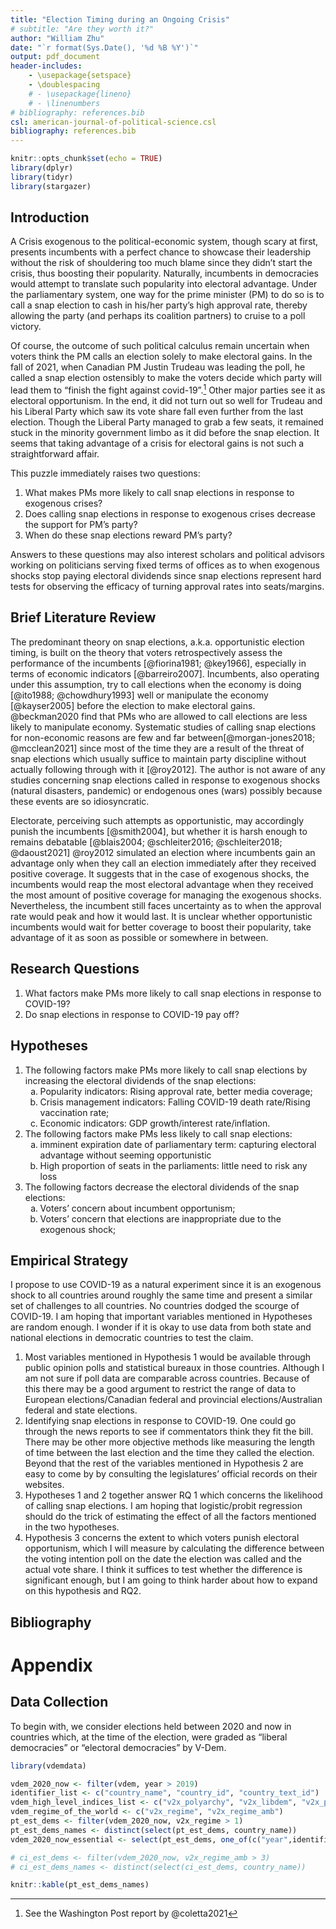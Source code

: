 ```yaml
---
title: "Election Timing during an Ongoing Crisis"
# subtitle: "Are they worth it?"
author: "William Zhu"
date: "`r format(Sys.Date(), '%d %B %Y')`"
output: pdf_document
header-includes:
    - \usepackage{setspace}
    - \doublespacing
    # - \usepackage{lineno}
    # - \linenumbers
# bibliography: references.bib
csl: american-journal-of-political-science.csl
bibliography: references.bib
---
```


```r
knitr::opts_chunk$set(echo = TRUE)
library(dplyr)
library(tidyr)
library(stargazer)
```

<!-- ## Motivation -->

<!-- This is a section outlining how I arrived at this research proposal. While it is not part of the proposal proper, it provides a way for me to discuss some of the more mundane and practical reasons for pursuing this research. -->

<!-- When I was an undergrad, I took an interest in election timing in parliamentary democracies. I thought about doing a paper detailing the effect of fixed-term parliament legislation at both federal and provincial level on the turnout rate, but I am not sure the time is ripe for this since it may take quite a while for any (de)mobilizational effect to materialize. Most research on election timing makes heavy use of formal model, which was too sophisticated for me and sort of still is. In addition, empirical methods studying observational data aren't done a lot due to the issue of endogeneity. As a result, existing empirical studies about the effect of flexible election timing requires surveying voters, which is why I put this research topic on the back-burner and save it for later. -->

<!-- However, I just realized that COVID-19 may be a natural experiment that allows us to test some hypotheses about certain aspects of election timing empirically. Canada might offers an interesting motivating example. Both the provincial premiers of New Brunswick and British Columbia were leading minority governments before calling the snap election in the fall of 2020 to address pandemic needs, and their decision paid off as their parties won the majority of seats in their respective provincial legislatures. However, when Prime Minister Justin Trudeau called a snap election in the fall of 2021 for ostensibly the same reason, his Liberal Party's seat share dropped even further. This suggests that for the incumbents, the electoral benefit of calling snap elections in response to COVID-19 might taper off as we become further removed from the onset of the pandemic. Of course, this is a rough idea. My reason for pursuing this research comes from my interest in election timing, but I also hope to attract a broader audience by drawing on other relevant literature. Any feedback on the feasibility of the idea or suggestions to modify it are most appreciated. -->

## Introduction

A Crisis exogenous to the political-economic system, though scary at first, presents incumbents with a perfect chance to showcase their leadership without the risk of shouldering too much blame since they didn't start the crisis, thus boosting their popularity. Naturally, incumbents in democracies would attempt to translate such popularity into electoral advantage. Under the parliamentary system, one way for the prime minister (PM) to do so is to call a snap election to cash in his/her party's high approval rate, thereby allowing the party (and perhaps its coalition partners) to cruise to a poll victory.

Of course, the outcome of such political calculus remain uncertain when voters think the PM calls an election solely to make electoral gains. In the fall of 2021, when Canadian PM Justin Trudeau was leading the poll, he called a snap election ostensibly to make the voters decide which party will lead them to "finish the fight against covid-19".[^1] Other major parties see it as electoral opportunism. In the end, it did not turn out so well for Trudeau and his Liberal Party which saw its vote share fall even further from the last election. Though the Liberal Party managed to grab a few seats, it remained stuck in the minority government limbo as it did before the snap election. It seems that taking advantage of a crisis for electoral gains is not such a straightforward affair.

[^1]: See the Washington Post report by @coletta2021

This puzzle immediately raises two questions:

1.  What makes PMs more likely to call snap elections in response to exogenous crises?
2.  Does calling snap elections in response to exogenous crises decrease the support for PM's party?
3.  When do these snap elections reward PM's party?

Answers to these questions may also interest scholars and political advisors working on politicians serving fixed terms of offices as to when exogenous shocks stop paying electoral dividends since snap elections represent hard tests for observing the efficacy of turning approval rates into seats/margins.

## Brief Literature Review

The predominant theory on snap elections, a.k.a. opportunistic election timing, is built on the theory that voters retrospectively assess the performance of the incumbents [@fiorina1981; @key1966], especially in terms of economic indicators [@barreiro2007]. Incumbents, also operating under this assumption, try to call elections when the economy is doing [@ito1988; @chowdhury1993] well or manipulate the economy [@kayser2005] before the election to make electoral gains. @beckman2020 find that PMs who are allowed to call elections are less likely to manipulate economy. Systematic studies of calling snap elections for non-economic reasons are few and far between[@morgan-jones2018; @mcclean2021] since most of the time they are a result of the threat of snap elections which usually suffice to maintain party discipline without actually following through with it [@roy2012]. The author is not aware of any studies concerning snap elections called in response to exogenous shocks (natural disasters, pandemic) or endogenous ones (wars) possibly because these events are so idiosyncratic.

Electorate, perceiving such attempts as opportunistic, may accordingly punish the incumbents [@smith2004], but whether it is harsh enough to remains debatable [@blais2004; @schleiter2016; @schleiter2018; @daoust2021] @roy2012 simulated an election where incumbents gain an advantage only when they call an election immediately after they received positive coverage. It suggests that in the case of exogenous shocks, the incumbents would reap the most electoral advantage when they received the most amount of positive coverage for managing the exogenous shocks. Nevertheless, the incumbent still faces uncertainty as to when the approval rate would peak and how it would last. It is unclear whether opportunistic incumbents would wait for better coverage to boost their popularity, take advantage of it as soon as possible or somewhere in between.

## Research Questions

1.  What factors make PMs more likely to call snap elections in response to COVID-19?
2.  Do snap elections in response to COVID-19 pay off?

## Hypotheses

1.  The following factors make PMs more likely to call snap elections by increasing the electoral dividends of the snap elections:
    a.  Popularity indicators: Rising approval rate, better media coverage;
    b.  Crisis management indicators: Falling COVID-19 death rate/Rising vaccination rate;
    c.  Economic indicators: GDP growth/interest rate/inflation.
2.  The following factors make PMs less likely to call snap elections:
    a.  imminent expiration date of parliamentary term: capturing electoral advantage without seeming opportunistic
    b.  High proportion of seats in the parliaments: little need to risk any loss
3.  The following factors decrease the electoral dividends of the snap elections:
    a.  Voters' concern about incumbent opportunism;
    b.  Voters' concern that elections are inappropriate due to the exogenous shock;

## Empirical Strategy

I propose to use COVID-19 as a natural experiment since it is an exogenous shock to all countries around roughly the same time and present a similar set of challenges to all countries. No countries dodged the scourge of COVID-19. I am hoping that important variables mentioned in Hypotheses are random enough. I wonder if it is okay to use data from both state and national elections in democratic countries to test the claim.

1.  Most variables mentioned in Hypothesis 1 would be available through public opinion polls and statistical bureaux in those countries. Although I am not sure if poll data are comparable across countries. Because of this there may be a good argument to restrict the range of data to European elections/Canadian federal and provincial elections/Australian federal and state elections.
2.  Identifying snap elections in response to COVID-19. One could go through the news reports to see if commentators think they fit the bill. There may be other more objective methods like measuring the length of time between the last election and the time they called the election. Beyond that the rest of the variables mentioned in Hypothesis 2 are easy to come by by consulting the legislatures' official records on their websites.
3.  Hypotheses 1 and 2 together answer RQ 1 which concerns the likelihood of calling snap elections. I am hoping that logistic/probit regression should do the trick of estimating the effect of all the factors mentioned in the two hypotheses.
4.  Hypothesis 3 concerns the extent to which voters punish electoral opportunism, which I will measure by calculating the difference between the voting intention poll on the date the election was called and the actual vote share. I think it suffices to test whether the difference is significant enough, but I am going to think harder about how to expand on this hypothesis and RQ2.

\newpage

## Bibliography

<div id="refs"></div>

\newpage

# Appendix 

## Data Collection

To begin with, we consider elections held between 2020 and now in countries which, at the time of the election, were graded as "liberal democracies" or "electoral democracies" by V-Dem.

```r
library(vdemdata)

vdem_2020_now <- filter(vdem, year > 2019)
identifier_list <- c("country_name", "country_id", "country_text_id")
vdem_high_level_indices_list <- c("v2x_polyarchy", "v2x_libdem", "v2x_partipdem", "v2x_delibdem", "v2x_egaldem")
vdem_regime_of_the_world <- c("v2x_regime", "v2x_regime_amb")
pt_est_dems <- filter(vdem_2020_now, v2x_regime > 1)
pt_est_dems_names <- distinct(select(pt_est_dems, country_name))
vdem_2020_now_essential <- select(pt_est_dems, one_of(c("year",identifier_list, vdem_high_level_indices_list, vdem_regime_of_the_world)  ) )

# ci_est_dems <- filter(vdem_2020_now, v2x_regime_amb > 3)
# ci_est_dems_names <- distinct(select(ci_est_dems, country_name))

knitr::kable(pt_est_dems_names)
```



